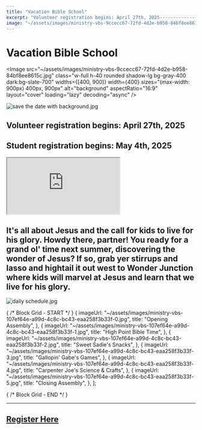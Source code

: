 ```yaml
---
title: "Vacation Bible School"
excerpt: "Volunteer registration begins: April 27th, 2025------------------------------------------------..."
image: "~/assets/images/ministry-vbs-9ccecc67-72fd-4d2e-b958-84bf8ee8615c.jpg"
---
```



Vacation Bible School
=====================

<Image src="~/assets/images/ministry-vbs-9ccecc67-72fd-4d2e-b958-84bf8ee8615c.jpg" class="w-full h-40 rounded shadow-lg bg-gray-400 dark:bg-slate-700" widths={[400, 900]} width={400} sizes="(max-width: 900px) 400px, 900px" alt="background" aspectRatio="16:9" layout="cover" loading="lazy" decoding="async" />

![save the date with background.jpg](~/assets/images/ministry-vbs-8a74b8a3-b845-4d96-9fc9-ec940f017446.jpg)

**Volunteer registration begins: April 27th, 2025**
---------------------------------------------------

**Student registration begins: May 4th, 2025**
----------------------------------------------

<div class="aspect-w-16 aspect-h-9 my-14">
    <iframe src="https://www.youtube.com/embed/x-Pmdbco10w?rel=0" allow="accelerometer; autoplay; encrypted-media; gyroscope; picture-in-picture" allowfullscreen="1" title="Video Embed"></iframe>
</div>


It's all about Jesus and the call for kids to live for his glory.  Howdy there, partner! You ready for a grand ol' time next summer, discovering the wonder of Jesus? If so, grab yer stirrups and lasso and hightail it out west to Wonder Junction where kids will marvel at Jesus and learn that we live for his glory.
--------------------------------------------------------------------------------------------------------------------------------------------------------------------------------------------------------------------------------------------------------------------------------------------------------------------------

![daily schedule.jpg](~/assets/images/ministry-vbs-6f071802-a873-4110-8f7d-407f6f0effad.jpg)

{ /* Block Grid - START */ }
    {
        imageUrl: "~/assets/images/ministry-vbs-107ef64e-a99d-4c8c-bc43-eaa258f3b33f-0.jpg",
        title: "Opening    Assembly",
    },
    {
        imageUrl: "~/assets/images/ministry-vbs-107ef64e-a99d-4c8c-bc43-eaa258f3b33f-1.jpg",
        title: "High Point   Bible Time",
    },
    {
        imageUrl: "~/assets/images/ministry-vbs-107ef64e-a99d-4c8c-bc43-eaa258f3b33f-2.jpg",
        title: "Sweet   Sadie's Snacks",
    },
    {
        imageUrl: "~/assets/images/ministry-vbs-107ef64e-a99d-4c8c-bc43-eaa258f3b33f-3.jpg",
        title: "Gallopin'     Gabe's Games",
    },
    {
        imageUrl: "~/assets/images/ministry-vbs-107ef64e-a99d-4c8c-bc43-eaa258f3b33f-4.jpg",
        title: "Carpenter    Joe's Science & Crafts",
    },
    {
        imageUrl: "~/assets/images/ministry-vbs-107ef64e-a99d-4c8c-bc43-eaa258f3b33f-5.jpg",
        title: "Closing    Assembly",
    },
];

<BlockGrid items={items_107ef64e_a99d_4c8c_bc43_eaa258f3b33f} columns={3} />
{ /* Block Grid - END */ }

---

<a href="https://registrations.planningcenteronline.com/signups/2815876" target="_blank">Register Here</a>
----------------------------------------------------------------------------------------------------------